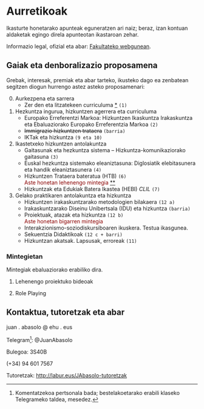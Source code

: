 # Aurretikoak {.unnumbered}

Ikasturte honetarako apunteak eguneratzen ari naiz; beraz, izan kontuan aldaketak egingo direla apunteotan ikastaroan zehar.

Informazio legal, ofizial eta abar: [Fakultateko webgunean](https://www.ehu.eus/eu/web/bilboko-hezkuntza-fakultatea/graduak/lehen-hezkuntza).

## Gaiak eta denboralizazio proposamena

Grebak, interesak, premiak eta abar tarteko, ikusteko dago ea zenbatean segitzen diogun hurrengo astez asteko proposamenari:

0.  Aurkezpena eta sarrera
    -   Zer den eta litzatekeen curriculuma [\*](../diapoak/00-Aurkezpena-24.html) `(1)`
1.  Hezkuntza ingurua, hizkuntzen agerrera eta curriculuma
    -   Europako Erreferentzi Markoa: Hizkuntzen Ikaskuntza Irakaskuntza eta Ebaluaziorako Europako Erreferentzia Markoa `(2)`
    -   ~~Immigrazio hizkuntzen trataera~~ `(barria)`
    -   IKTak eta hizkuntza `(9 eta 10)`
2.  Ikastetxeko hizkuntzen antolakuntza
    -   Gaitasunak eta hezkuntza sistema – Hizkuntza-komunikaziorako gaitasuna `(3)`
    -   Euskal hezkuntza sistemako eleaniztasuna: Diglosiatik elebitasunera eta handik eleaniztasunera `(4)`
    -   Hizkuntzen Trataera bateratua (HTB) `(6)`\
        [Aste honetan lehenengo mintegia]{style="color: darkred"} [\*\*](../diapoak/M01-24-mintegia.html)
    -   Hizkuntzak eta Edukiak Batera Ikastea (HEBI) *CLIL* `(7)`
3.  Gelako praktikaren antolakuntza eta hizkuntza
    -   Hizkuntzen irakaskuntzarako metodologien bilakaera `(12 a)`
    -   Irakaskuntzarako Diseinu Unibertsala (IDU) eta hizkuntza `(barria)`
    -   Proiektuak, atazak eta hizkuntza `(12 b)`\
        [Aste honetan bigarren mintegia]{style="color: darkred"}
    -   Interakzionismo-soziodiskursiboaren ikuskera. Testua ikasgunea.
    -   Sekuentzia Didaktikoak `(12 c + barri)`
    -   Hizkuntzan akatsak. Lapsusak, erroreak `(11)`

### Mintegietan

Mintegiak ebaluaziorako erabiliko dira.

1.  Lehenengo proiektuko bideoak

2.  Role Playing

## Kontaktua, tutoretzak eta abar

[ ](mailto:juan.abasolo@ehu.eus){.bi-envelope} juan . abasolo \@ ehu . eus

[ ](http://t.me/JuanAbasolo){.bi-telegram} Telegram[^index-1]: \@JuanAbasolo

[^index-1]: Komentatzekoa pertsonala bada; bestelakoetarako erabili klaseko Telegrameko taldea, mesedez.

[ ](){.bi-building} Bulegoa: 3S40B

[ ](tel:+34946017567){.bi-telephone} (+34) 94 601 7567

[ ](https://labur.eus/JAbasolo-tutoretzak){.bi-clock} Tutoretzak: <http://labur.eus/JAbasolo-tutoretzak>
